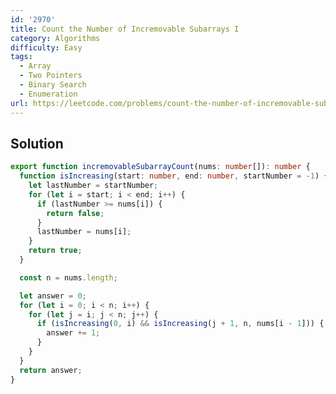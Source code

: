 ```yaml
---
id: '2970'
title: Count the Number of Incremovable Subarrays I
category: Algorithms
difficulty: Easy
tags:
  - Array
  - Two Pointers
  - Binary Search
  - Enumeration
url: https://leetcode.com/problems/count-the-number-of-incremovable-subarrays-i
---
```


## Solution

```typescript showLineNumbers
export function incremovableSubarrayCount(nums: number[]): number {
  function isIncreasing(start: number, end: number, startNumber = -1) {
    let lastNumber = startNumber;
    for (let i = start; i < end; i++) {
      if (lastNumber >= nums[i]) {
        return false;
      }
      lastNumber = nums[i];
    }
    return true;
  }

  const n = nums.length;

  let answer = 0;
  for (let i = 0; i < n; i++) {
    for (let j = i; j < n; j++) {
      if (isIncreasing(0, i) && isIncreasing(j + 1, n, nums[i - 1])) {
        answer += 1;
      }
    }
  }
  return answer;
}
```
